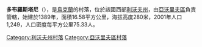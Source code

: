 {{unreferenced|time=2016-10-09T13:30:07+00:00}}
{{coord|49|52|9|N|23|37|22|E|scale:100000|display=title}}

'''多布羅斯塔尼'''（{{lang-uk|Добростани}}），是[[烏克蘭|烏克蘭]]的村落，位於該國西部[[利沃夫州|利沃夫州]]，由[[亞沃里夫區|亞沃里夫區]]負責管轄，始建於1389年，面積16.58平方公里，海拔高度280米，2001年人口1,249，人口密度每平方公里75.33人。

{{DEFAULTSORT:Добростани}}
[[Category:利沃夫州村落|Category:利沃夫州村落]]
[[Category:亞沃里夫區村落|Category:亞沃里夫區村落]]


{{Lviv-geo-stub}}